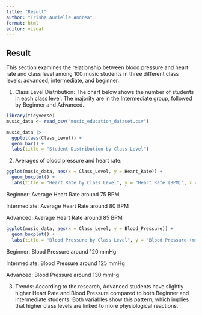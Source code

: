 ```yaml
---
title: "Result"
author: "Trisha Aurielle Andrea"
format: html
editor: visual
---
```


## Result

This section examines the relationship between blood pressure and heart rate and class level among 100 music students in three different class levels: advanced, intermediate, and beginner.

1.  Class Level Distribution: The chart below shows the number of students in each class level. The majority are in the Intermediate group, followed by Beginner and Advanced.

```r
library(tidyverse)
music_data <- read_csv("music_education_dataset.csv")
```

```r
music_data |> 
  ggplot(aes(Class_Level)) + 
  geom_bar() + 
  labs(title = "Student Distribution by Class Level")
```

2.  Averages of blood pressure and heart rate:

```r
ggplot(music_data, aes(x = Class_Level, y = Heart_Rate)) + 
  geom_boxplot() + 
  labs(title = "Heart Rate by Class Level", y = "Heart Rate (BPM)", x = "Class Level")
```

Beginner: Average Heart Rate around 75 BPM

Intermediate: Average Heart Rate around 80 BPM

Advanced: Average Heart Rate around 85 BPM

```r
ggplot(music_data, aes(x = Class_Level, y = Blood_Pressure)) + 
  geom_boxplot() + 
  labs(title = "Blood Pressure by Class Level", y = "Blood Pressure (mmHg)", x = "Class Level")
```

Beginner: Blood Pressure around 120 mmHg

Intermediate: Blood Pressure around 125 mmHg

Advanced: Blood Pressure around 130 mmHg

3.  Trends: According to the research, Advanced students have slightly higher Heart Rate and Blood Pressure compared to both Beginner and intermediate students. Both variables show this pattern, which implies that higher class levels are linked to more physiological reactions.
